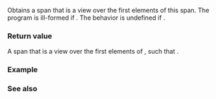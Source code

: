 {{cpp/container/span/title|first}}
{{cpp/container/span/navbar}}
{{dcl begin}}
{{dcl|since=c++20|1=
template&lt; std::size_t Count &gt;
constexpr std::span&lt;element_type, Count&gt; first() const;
}}
{{dcl|since=c++20|1=
constexpr std::span&lt;element_type, std::dynamic_extent&gt; first( size_type Count ) const;
}}
{{dcl end}}

Obtains a span that is a view over the first {{tt|Count}} elements of this span. The program is ill-formed if {{c|Count &gt; Extent}}. The behavior is undefined if {{c|Count &gt; size()}}.

===Return value===
A span {{tt|r}} that is a view over the first {{tt|Count}} elements of {{c|*this}}, such that {{c|1=r.data() == this-&gt;data() &amp;&amp; r.size() == Count}}.

===Example===
{{example
|code=
#include &lt;iostream&gt;
#include &lt;ranges&gt;
#include &lt;span&gt;
#include &lt;string_view&gt;

void print(std::string_view const title,
           std::ranges::forward_range auto const&amp; container)
{
    auto size{std::size(container)};
    std::cout &lt;&lt; title &lt;&lt; '[' &lt;&lt; size &lt;&lt; "]{";
    for (auto const&amp; elem : container)
        std::cout &lt;&lt; elem &lt;&lt; (--size ? ", " : "");
    std::cout &lt;&lt; "};\n";
}

void run_game(std::span&lt;const int&gt; span)
{
    print("span: ", span);

    std::span&lt;const int, 5&gt; span_first = span.first&lt;5&gt;();
    print("span.first&lt;5&gt;(): ", span_first);

    std::span&lt;const int, std::dynamic_extent&gt; span_first_dynamic = span.first(4);
    print("span.first(4): ", span_first_dynamic);
}

int main()
{
    int a[8]{1, 2, 3, 4, 5, 6, 7, 8};
    print("int a", a);
    run_game(a);
}
|output=
int a[8]{1, 2, 3, 4, 5, 6, 7, 8};
span: [8]{1, 2, 3, 4, 5, 6, 7, 8};
span.first&lt;5&gt;(): [5]{1, 2, 3, 4, 5};
span.first(4): [4]{1, 2, 3, 4};
}}

===See also===
{{dsc begin}}
{{dsc inc|cpp/container/span/dsc last}}
{{dsc inc|cpp/container/span/dsc subspan}}
{{dsc end}}

{{langlinks|de|es|ja|ru|zh}}